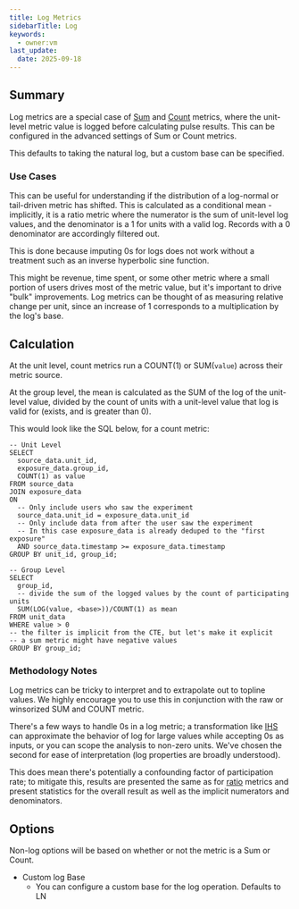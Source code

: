 ```yaml
---
title: Log Metrics
sidebarTitle: Log
keywords:
  - owner:vm
last_update:
  date: 2025-09-18
---
```


## Summary

Log metrics are a special case of [Sum](./sum) and [Count](./count) metrics, where the unit-level metric value is logged before calculating pulse results. This can be configured in the advanced settings of Sum or Count metrics.

This defaults to taking the natural log, but a custom base can be specified.

### Use Cases

This can be useful for understanding if the distribution of a log-normal or tail-driven metric has shifted. This is calculated as a conditional mean - implicitly, it is a ratio metric where the numerator is the sum of unit-level log values, and the denominator is a 1 for units with a valid log. Records with a 0 denominator are accordingly filtered out.

This is done because imputing 0s for logs does not work without a treatment such as an inverse hyperbolic sine function.

This might be revenue, time spent, or some other metric where a small portion of users drives most of the metric value, but it's important to drive "bulk" improvements. Log metrics can be thought of as measuring relative change per unit, since an increase of 1 corresponds to a multiplication by the log's base.

## Calculation

At the unit level, count metrics run a COUNT(1) or SUM(`value`) across their metric source.

At the group level, the mean is calculated as the SUM of the log of the unit-level value, divided by the count of units with a unit-level value that log is valid for (exists, and is greater than 0).

This would look like the SQL below, for a count metric:

```
-- Unit Level
SELECT
  source_data.unit_id,
  exposure_data.group_id,
  COUNT(1) as value
FROM source_data
JOIN exposure_data
ON
  -- Only include users who saw the experiment
  source_data.unit_id = exposure_data.unit_id
  -- Only include data from after the user saw the experiment
  -- In this case exposure_data is already deduped to the "first exposure"
  AND source_data.timestamp >= exposure_data.timestamp
GROUP BY unit_id, group_id;

-- Group Level
SELECT
  group_id,
  -- divide the sum of the logged values by the count of participating units
  SUM(LOG(value, <base>))/COUNT(1) as mean
FROM unit_data
WHERE value > 0
-- the filter is implicit from the CTE, but let's make it explicit
-- a sum metric might have negative values
GROUP BY group_id;
```

### Methodology Notes

Log metrics can be tricky to interpret and to extrapolate out to topline values. We highly encourage you to use this in conjunction with the raw or winsorized SUM and COUNT metric.

There's a few ways to handle 0s in a log metric; a transformation like [IHS](https://en.wikipedia.org/wiki/Inverse_hyperbolic_functions) can approximate the behavior of log for large values while accepting 0s as inputs, or you can scope the analysis to non-zero units. We've chosen the second for ease of interpretation (log properties are broadly understood).

This does mean there's potentially a confounding factor of participation rate; to mitigate this, results are presented the same as for [ratio]() metrics and present statistics for the overall result as well as the implicit numerators and denominators.

## Options

Non-log options will be based on whether or not the metric is a Sum or Count.

- Custom log Base
  - You can configure a custom base for the log operation. Defaults to LN
